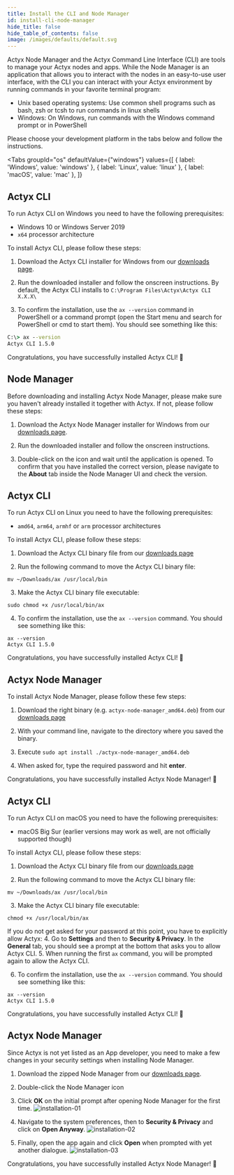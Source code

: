 ```yaml
---
title: Install the CLI and Node Manager
id: install-cli-node-manager
hide_title: false
hide_table_of_contents: false
image: /images/defaults/default.svg
---
```


Actyx Node Manager and the Actyx Command Line Interface (CLI) are tools to manage your Actyx nodes and apps.
While the Node Manager is an application that allows you to interact with the nodes in an easy-to-use user interface,
with the CLI you can interact with your Actyx environment by running commands in your favorite terminal program:

- Unix based operating systems: Use common shell programs such as bash, zsh or tcsh to run commands in linux shells
- Windows: On Windows, run commands with the Windows command prompt or in PowerShell

Please choose your development platform in the tabs below and follow the instructions.


<Tabs
  groupId="os"
  defaultValue={"windows"}
  values={[
    { label: 'Windows', value: 'windows' },
    { label: 'Linux', value: 'linux' },
    { label: 'macOS', value: 'mac' },
  ]}
>
<TabItem value="windows">


## Actyx CLI

To run Actyx CLI on Windows you need to have the following prerequisites:

- Windows 10 or Windows Server 2019
- `x64` processor architecture

To install Actyx CLI, please follow these steps:

1. Download the Actyx CLI installer for Windows from our [downloads page](https://downloads.actyx.com/).

2. Run the downloaded installer and follow the onscreen instructions. By default, the Actyx CLI installs to `C:\Program Files\Actyx\Actyx CLI X.X.X\`

3. To confirm the installation, use the `ax --version` command in PowerShell or a command prompt (open the Start menu and search for PowerShell or cmd to start them). You should see something like this:

```cmd
C:\> ax --version
Actyx CLI 1.5.0
```

Congratulations, you have successfully installed Actyx CLI! 🎉

## Node Manager

Before downloading and installing Actyx Node Manager, please make sure you haven't already installed it together with Actyx.
If not, please follow these steps:

1. Download the Actyx Node Manager installer for Windows from our [downloads page](https://downloads.actyx.com/).

2. Run the downloaded installer and follow the onscreen instructions.

3. Double-click on the icon and wait until the application is opened. To confirm that you have installed the correct version, please navigate to the **About** tab inside the Node Manager UI and check the version.

</TabItem>
<TabItem value="linux">


<h2>Actyx CLI</h2>

To run Actyx CLI on Linux you need to have the following prerequisites:

- `amd64`, `arm64`, `armhf` or `arm` processor architectures

To install Actyx CLI, please follow these steps:

1. Download the Actyx CLI binary file from our [downloads page](https://downloads.actyx.com/)

2. Run the following command to move the Actyx CLI binary file:

<!-- prettier-ignore -->
  ```text
  mv ~/Downloads/ax /usr/local/bin
  ```

3. Make the Actyx CLI binary file executable:

<!-- prettier-ignore -->
  ```text
  sudo chmod +x /usr/local/bin/ax
  ```

4. To confirm the installation, use the `ax --version` command. You should see something like this:

<!-- prettier-ignore -->
```text
ax --version
Actyx CLI 1.5.0
```

Congratulations, you have successfully installed Actyx CLI! 🎉

<h2>Actyx Node Manager</h2>

To install Actyx Node Manager, please follow these few steps:

1. Download the right binary (e.g. `actyx-node-manager_amd64.deb`) from our [downloads page](https://downloads.actyx.com/)

2. With your command line, navigate to the directory where you saved the binary.

3. Execute `sudo apt install ./actyx-node-manager_amd64.deb`

4. When asked for, type the required password and hit **enter**.

Congratulations, you have successfully installed Actyx Node Manager! 🎉

</TabItem>
<TabItem value="mac">


<h2>Actyx CLI</h2>

To run Actyx CLI on macOS you need to have the following prerequisites:

- macOS Big Sur (earlier versions may work as well, are not officially supported though)

To install Actyx CLI, please follow these steps:

1. Download the Actyx CLI binary file from our [downloads page](https://downloads.actyx.com/)

2. Run the following command to move the Actyx CLI binary file:

<!-- prettier-ignore -->
  ```text
  mv ~/Downloads/ax /usr/local/bin
  ```

3. Make the Actyx CLI binary file executable:

<!-- prettier-ignore -->
  ```text
  chmod +x /usr/local/bin/ax
  ```

If you do not get asked for your password at this point, you have to explicitly allow Actyx:
4. Go to **Settings** and then to **Security &amp; Privacy**. In the **General** tab, you should see a prompt at the bottom that asks you to allow Actyx CLI.
5. When running the first `ax` command, you will be prompted again to allow the Actyx CLI.

6. To confirm the installation, use the `ax --version` command. You should see something like this:

<!-- prettier-ignore -->
  ```text
  ax --version
  Actyx CLI 1.5.0
  ```

Congratulations, you have successfully installed Actyx CLI! 🎉

<h2>Actyx Node Manager</h2>

Since Actyx is not yet listed as an App developer, you need to make a few changes in your security settings when installing Node Manager.

1. Download the zipped Node Manager from our [downloads page](https://downloads.actyx.com/).

2. Double-click the Node Manager icon

3. Click **OK** on the initial prompt after opening Node Manager for the first time.
   ![installation-01](../../../images/how-to/local-development/installation-01.png)

4. Navigate to the system preferences, then to **Security &amp; Privacy** and click on **Open Anyway**.
   ![installation-02](../../../images/how-to/local-development/installation-02.png)

5. Finally, open the app again and click **Open** when prompted with yet another dialogue.
   ![installation-03](../../../images/how-to/local-development/installation-03.png)

Congratulations, you have successfully installed Actyx Node Manager! 🎉

</TabItem>
</Tabs>
